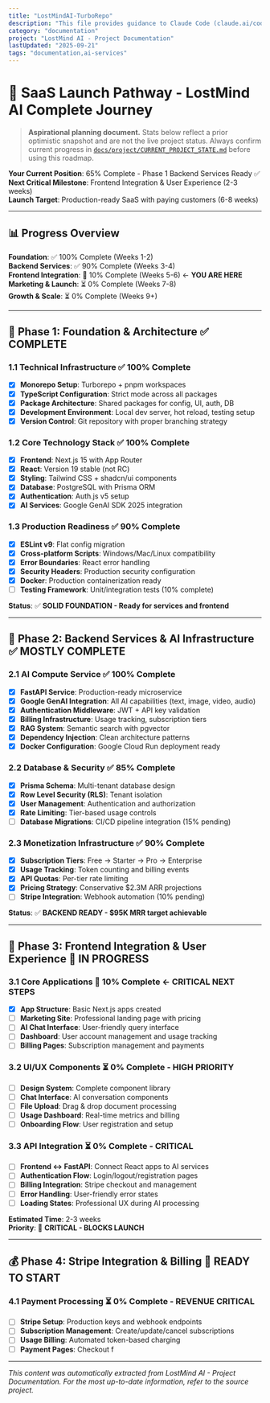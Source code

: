 ```yaml
---
title: "LostMindAI-TurboRepo"
description: "This file provides guidance to Claude Code (claude.ai/code) when working with code in this repository."
category: "documentation"
project: "LostMind AI - Project Documentation"
lastUpdated: "2025-09-21"
tags: "documentation,ai-services"
---
```


# 🚀 SaaS Launch Pathway - LostMind AI Complete Journey

> **Aspirational planning document.** Stats below reflect a prior optimistic snapshot and are not the live project status. Always confirm current progress in [`docs/project/CURRENT_PROJECT_STATE.md`](../project/CURRENT_PROJECT_STATE.md) before using this roadmap.

**Your Current Position**: 65% Complete - Phase 1 Backend Services Ready ✅  
**Next Critical Milestone**: Frontend Integration & User Experience (2-3 weeks)  
**Launch Target**: Production-ready SaaS with paying customers (6-8 weeks)

---

## 📊 Progress Overview

**Foundation**: ✅ 100% Complete (Weeks 1-2)  
**Backend Services**: ✅ 90% Complete (Weeks 3-4)  
**Frontend Integration**: 🔄 10% Complete (Weeks 5-6) ← **YOU ARE HERE**  
**Marketing & Launch**: ⏳ 0% Complete (Weeks 7-8)  
**Growth & Scale**: ⏳ 0% Complete (Weeks 9+)

---

## 🎯 Phase 1: Foundation & Architecture ✅ COMPLETE

### 1.1 Technical Infrastructure ✅ 100% Complete

- [x] **Monorepo Setup**: Turborepo + pnpm workspaces
- [x] **TypeScript Configuration**: Strict mode across all packages
- [x] **Package Architecture**: Shared packages for config, UI, auth, DB
- [x] **Development Environment**: Local dev server, hot reload, testing setup
- [x] **Version Control**: Git repository with proper branching strategy

### 1.2 Core Technology Stack ✅ 100% Complete

- [x] **Frontend**: Next.js 15 with App Router
- [x] **React**: Version 19 stable (not RC)
- [x] **Styling**: Tailwind CSS + shadcn/ui components
- [x] **Database**: PostgreSQL with Prisma ORM
- [x] **Authentication**: Auth.js v5 setup
- [x] **AI Services**: Google GenAI SDK 2025 integration

### 1.3 Production Readiness ✅ 90% Complete

- [x] **ESLint v9**: Flat config migration
- [x] **Cross-platform Scripts**: Windows/Mac/Linux compatibility
- [x] **Error Boundaries**: React error handling
- [x] **Security Headers**: Production security configuration
- [x] **Docker**: Production containerization ready
- [ ] **Testing Framework**: Unit/integration tests (10% complete)

**Status**: ✅ **SOLID FOUNDATION - Ready for services and frontend**

---

## 🔧 Phase 2: Backend Services & AI Infrastructure ✅ MOSTLY COMPLETE

### 2.1 AI Compute Service ✅ 100% Complete

- [x] **FastAPI Service**: Production-ready microservice
- [x] **Google GenAI Integration**: All AI capabilities (text, image, video, audio)
- [x] **Authentication Middleware**: JWT + API key validation
- [x] **Billing Infrastructure**: Usage tracking, subscription tiers
- [x] **RAG System**: Semantic search with pgvector
- [x] **Dependency Injection**: Clean architecture patterns
- [x] **Docker Configuration**: Google Cloud Run deployment ready

### 2.2 Database & Security ✅ 85% Complete

- [x] **Prisma Schema**: Multi-tenant database design
- [x] **Row Level Security (RLS)**: Tenant isolation
- [x] **User Management**: Authentication and authorization
- [x] **Rate Limiting**: Tier-based usage controls
- [ ] **Database Migrations**: CI/CD pipeline integration (15% pending)

### 2.3 Monetization Infrastructure ✅ 90% Complete

- [x] **Subscription Tiers**: Free → Starter → Pro → Enterprise
- [x] **Usage Tracking**: Token counting and billing events
- [x] **API Quotas**: Per-tier rate limiting
- [x] **Pricing Strategy**: Conservative $2.3M ARR projections
- [ ] **Stripe Integration**: Webhook automation (10% pending)

**Status**: ✅ **BACKEND READY - $95K MRR target achievable**

---

## 🎨 Phase 3: Frontend Integration & User Experience 🔄 IN PROGRESS

### 3.1 Core Applications 🔄 10% Complete ← **CRITICAL NEXT STEPS**

- [x] **App Structure**: Basic Next.js apps created
- [ ] **Marketing Site**: Professional landing page with pricing
- [ ] **AI Chat Interface**: User-friendly query interface
- [ ] **Dashboard**: User account management and usage tracking
- [ ] **Billing Pages**: Subscription management and payments

### 3.2 UI/UX Components ⏳ 0% Complete - **HIGH PRIORITY**

- [ ] **Design System**: Complete component library
- [ ] **Chat Interface**: AI conversation components
- [ ] **File Upload**: Drag & drop document processing
- [ ] **Usage Dashboard**: Real-time metrics and billing
- [ ] **Onboarding Flow**: User registration and setup

### 3.3 API Integration ⏳ 0% Complete - **CRITICAL**

- [ ] **Frontend ↔ FastAPI**: Connect React apps to AI services
- [ ] **Authentication Flow**: Login/logout/registration pages
- [ ] **Billing Integration**: Stripe checkout and management
- [ ] **Error Handling**: User-friendly error states
- [ ] **Loading States**: Professional UX during AI processing

**Estimated Time**: 2-3 weeks  
**Priority**: 🔴 **CRITICAL - BLOCKS LAUNCH**

---

## 💰 Phase 4: Stripe Integration & Billing 🔄 READY TO START

### 4.1 Payment Processing ⏳ 0% Complete - **REVENUE CRITICAL**

- [ ] **Stripe Setup**: Production keys and webhook endpoints
- [ ] **Subscription Management**: Create/update/cancel subscriptions
- [ ] **Usage Billing**: Automated token-based charging
- [ ] **Payment Pages**: Checkout f

---
*This content was automatically extracted from LostMind AI - Project Documentation. For the most up-to-date information, refer to the source project.*
